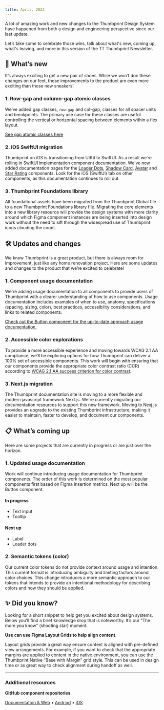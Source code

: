 ```yaml
---
title: April, 2023
---
```


A lot of amazing work and new changes to the Thumbprint Design System have happened from both a design and engineering perspective since our last update.

Let’s take some to celebrate those wins, talk about what's new, coming up, what's leaving, and more in this version of the TT Thumbprint Newsletter.

## 🎉 What’s new

It’s always exciting to get a new pair of shoes. While we won’t don these changes on our feet, these improvements to the product are even more exciting than those new sneakers!

### 1. Row-gap and column-gap atomic classes

We’ve added gap classes, `row-gap` and col-gap, classes for all spacer units and breakpoints. The primary use case for these classes are useful controlling the vertical or horizontal spacing between elements within a flex layout.

[See gap atomic classes here](/atomic/#section-gap)

### 2. iOS SwiftUI migration

Thumbprint on iOS is transitioning from UIKit to SwiftUI. As a result we’re rolling in SwiftUI implementation component documentation. We’ve now added documentation pages for the [Loader Dots](/components/loader-dots/swiftui/), [Shadow Card](/components/shadow-card/swiftui/), [Avatar](/components/avatar/swiftui/) and [Star Rating](/components/star-rating/swiftui/) components. Look for the iOS (SwiftUI) tab on other components, as this documentation continues to roll out.

### 3. Thumbprint Foundations library

All foundational assets have been migrated from the Thumbprint Global file to a new Thumbprint Foundations library file. Migrating the core elements into a new library resource will provide the design systems with more clarity around which Figma component instances are being inserted into design work without the need to sift through the widespread use of Thumbprint icons clouding the count.

## 🛠 Updates and changes

We know Thumbprint is a great product, but there is always room for improvement, just like any home renovation project. Here are some updates and changes to the product that we’re excited to celebrate!

### 1. Component usage documentation

We're adding usage documentation to all components to provide users of Thumbprint with a clearer understanding of how to use components. Usage documentation includes examples of when to use, anatomy, specifications (spacing, sizing, color), best practices, accessibility considerations, and links to related components.

[Check out the Button component for the up-to-date approach usage documentation.](/components/button/usage/)

### 2. Accessible color explorations

To provide a more accessible experience and moving towards WCAG 2.1 AA compliance, we’ll be exploring options for how Thumbprint can deliver a 100% set of accessible components. This work will begin with ensuring that our components provide the appropriate color contrast ratio (CCR) according to [WCAG 2.1 AA success criterion for color contrast](https://www.w3.org/WAI/WCAG21/Understanding/contrast-minimum.html).

### 3. Next.js migration

The Thumbprint documentation site is moving to a more flexible and modern javascript framework Next.js. We're currently migrating our documentation resources to support this new framework. Moving to Nexj.js provides an upgrade to the existing Thumbprint infrastructure, making it easier to maintain, faster to develop, and document our components.

## 📋 What’s coming up

Here are some projects that are currently in progress or are just over the horizon.

### 1. Updated usage documentation

Work will continue introducing usage documentation for Thumbprint components. The order of this work is determined on the most popular components first based on Figma insertion metrics. Next up will be the Button component.

#### In progress

-   Text input
-   Tooltip

#### Next up

-   Label
-   Loader dots

### 2. Semantic tokens (color)

Our current color tokens do not provide context around usage and intention. This current format is introducing ambiguity and limiting factors around color choices. This change introduces a more semantic approach to our tokens that intends to provide an intentional methodology for describing colors and how they should be applied.

## **✨** Did you know?

Looking for a short snippet to help get you excited about design systems. Below you’ll find a brief knowledge drop that is noteworthy. It’s our “The more you know” (shooting star) moment.

**Use can use Figma Layout Grids to help align content.**

Layout grids provide a great way ensure content is aligned with pre-defined view arrangements. For example, if you want to check that the appropriate margins are applied to content in the native environment, you can use the Thumbprint Native “Base with Margin” grid style. This can be used in design time or as great way to check alignment during handoff as well.

---

### Additional resources

**GitHub component repositories**

[Documentation & Web](https://github.com/thumbtack/thumbprint) • [Andriod](https://github.com/thumbtack/thumbprint-android) • [iOS](https://github.com/thumbtack/thumbprint-ios)

